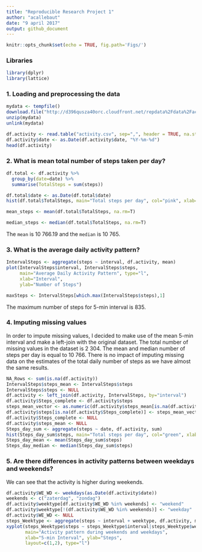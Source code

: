 ```yaml
---
title: "Reproducible Research Project 1"
author: "acallebaut"
date: "9 april 2017"
output: github_document
---
```


```r
knitr::opts_chunk$set(echo = TRUE, fig.path='Figs/')
```

### Libraries


```r

library(dplyr)
library(lattice)
```
### 1. Loading and preprocessing the data

```r
mydata <- tempfile()
download.file("http://d396qusza40orc.cloudfront.net/repdata%2Fdata%2Factivity.zip", mydata)
unzip(mydata)
unlink(mydata)

df.activity <- read.table("activity.csv", sep=",", header = TRUE, na.strings = "NA")
df.activity$date <- as.Date(df.activity$date, "%Y-%m-%d")
head(df.activity)
```
### 2. What is mean total number of steps taken per day?

``` r
df.total <- df.activity %>%
  group_by(date=date) %>%
  summarise(TotalSteps = sum(steps))

df.total$date <- as.Date(df.total$date)
hist(df.total$TotalSteps, main="Total steps per day", col="pink", xlab="Number of steps")
```

```r
mean_steps <- mean(df.total$TotalSteps, na.rm=T)

median_steps <- median(df.total$TotalSteps, na.rm=T)
```
The `mean` is 10 766.19 and the `median` is 10 765. 

### 3. What is the average daily activity pattern?

```r
IntervalSteps <- aggregate(steps ~ interval, df.activity, mean)
plot(IntervalSteps$interval, IntervalSteps$steps, 
     main="Average Daily Activity Pattern", type="l", 
     xlab="Interval", 
     ylab="Number of Steps")
```
```r
maxSteps <- IntervalSteps[which.max(IntervalSteps$steps),1]
```

The maximum number of steps for 5-min interval is 835. 

### 4. Imputing missing values

In order to impute missing values, I decided to make use of the mean 5-min interval and make a left-join with the original dataset.
The total number of missing values in the dataset is 2 304.
The mean and median number of steps per day is equal to 10 766. 
There is no impact of imputing missing data on the estimates of the total daily number of steps as we have almost the same results. 

```r
NA_Rows <- sum(is.na(df.activity))
IntervalSteps$steps_mean <- IntervalSteps$steps
IntervalSteps$steps <- NULL
df.activity <- left_join(df.activity, IntervalSteps, by="interval")
df.activity$Steps_complete <- df.activity$steps
steps_mean_vector <- as.numeric(df.activity$steps_mean[is.na(df.activity$steps)])
df.activity$steps[is.na(df.activity$Steps_complete)] <- steps_mean_vector
df.activity$Steps_complete <- NULL
df.activity$steps_mean <- NULL
Steps_day_sum <- aggregate(steps ~ date, df.activity, sum)
hist(Steps_day_sum$steps, main="Total steps per day", col="green", xlab="Number of steps")
Steps_day_mean <- mean(Steps_day_sum$steps)
Steps_day_median <- median(Steps_day_sum$steps)
```

### 5. Are there differences in activity patterns between weekdays and weekends?

We can see that the activity is higher during weekends.

```r
df.activity$WE_WD <- weekdays(as.Date(df.activity$date))
weekends <- c("zaterdag", "zondag")
df.activity$weektype[df.activity$WE_WD %in% weekends] <- "weekend"
df.activity$weektype[!(df.activity$WE_WD %in% weekends)] <- "weekday"
df.activity$WE_WD <- NULL
steps_Weektype <- aggregate(steps ~ interval + weektype, df.activity, mean)
xyplot(steps_Weektype$steps ~ steps_Weektype$interval|steps_Weektype$weektype, 
       main="Activity pattern during weekends and weekdays",
       xlab="5-min Interval", ylab="Steps",
       layout=c(1,2), type="l")
```
